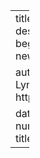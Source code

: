 ---
title: "hello world!"
description: The beginnings of something new
date: 2022-11-11

author:
  - name: Matthew Lyn
    url: https://lynma01.github.io

date-format: short
number-sections: true
title-block-banner: true
---